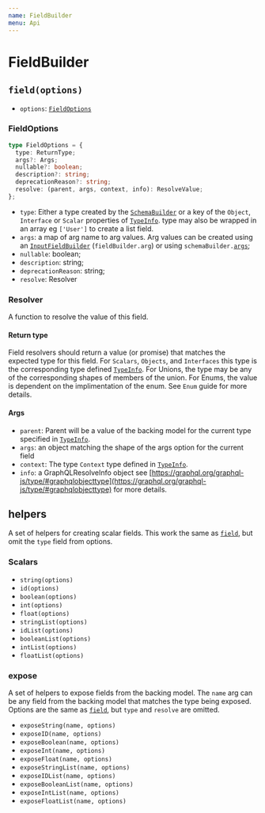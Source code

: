```yaml
---
name: FieldBuilder
menu: Api
---
```


# FieldBuilder

## `field(options)`

- `options`: [`FieldOptions`]

### FieldOptions

```typescript
type FieldOptions = {
  type: ReturnType;
  args?: Args;
  nullable?: boolean;
  description?: string;
  deprecationReason?: string;
  resolve: (parent, args, context, info): ResolveValue;
};
```

- `type`: Either a type created by the [`SchemaBuilder`] or a key of the `Object`, `Interface` or
  `Scalar` properties of [`TypeInfo`]. type may also be wrapped in an array eg `['User']` to create
  a list field.
- `args`: a map of arg name to arg values. Arg values can be created using an [`InputFieldBuilder`]
  \(`fieldBuilder.arg`) or using `schemaBuilder.`[`args`];
- `nullable`: boolean;
- `description`: string;
- `deprecationReason`: string;
- `resolve`: Resolver

### Resolver

A function to resolve the value of this field.

#### Return type

Field resolvers should return a value (or promise) that matches the expected type for this field.
For `Scalars`, `Objects`, and `Interfaces` this type is the corresponding type defined [`TypeInfo`].
For Unions, the type may be any of the corresponding shapes of members of the union. For Enums, the
value is dependent on the implimentation of the enum. See `Enum` guide for more details.

#### Args

- `parent`: Parent will be a value of the backing model for the current type specified in
  [`TypeInfo`].
- `args`: an object matching the shape of the args option for the current field
- `context`: The type `Context` type defined in [`TypeInfo`].
- `info`: a GraphQLResolveInfo object see
  [https://graphql.org/graphql-js/type/#graphqlobjecttype](https://graphql.org/graphql-js/type/#graphqlobjecttype)
  for more details.

## helpers

A set of helpers for creating scalar fields. This work the same as [`field`](#fieldoptions), but
omit the `type` field from options.

### Scalars

- `string(options)`
- `id(options)`
- `boolean(options)`
- `int(options)`
- `float(options)`
- `stringList(options)`
- `idList(options)`
- `booleanList(options)`
- `intList(options)`
- `floatList(options)`

### expose

A set of helpers to expose fields from the backing model. The `name` arg can be any field from the
backing model that matches the type being exposed. Options are the same as [`field`](#fieldoptions),
but `type` and `resolve` are omitted.

- `exposeString(name, options)`
- `exposeID(name, options)`
- `exposeBoolean(name, options)`
- `exposeInt(name, options)`
- `exposeFloat(name, options)`
- `exposeStringList(name, options)`
- `exposeIDList(name, options)`
- `exposeBooleanList(name, options)`
- `exposeIntList(name, options)`
- `exposeFloatList(name, options)`

[`fieldoptions`]: #fieldoptions
[`schemabuilder`]: /docs-api-schema-builder
[`typeinfo`]: /docs-api-schema-builder#typeinfo
[`args`]: /docs-api-schema-builder#argsshape
[`inputfieldbuilder`]: /docs-api-input-field-builder
